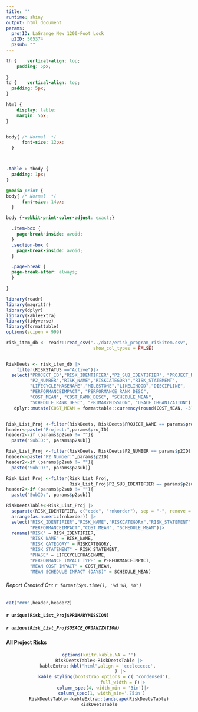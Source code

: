 ```yaml
---
title: ''
runtime: shiny
output: html_document
params:
  projID: LaGrange New 1200-Foot Lock
  p2ID: 505374
  p2sub: ""
---
```

```css


th {    vertical-align: top;    
    padding: 5px;
    
}
td {    vertical-align: top;
  padding: 5px;
}

html {
    display: table;
    margin: 5px;
}


body{ /* Normal  */
      font-size: 12px;
  }



.table > tbody {
  padding: 1px;
}

@media print {
body{ /* Normal  */
      font-size: 14px;
  }

body {-webkit-print-color-adjust: exact;}

  .item-box {
    page-break-inside: avoid;
  }
  .section-box {
    page-break-inside: avoid;
  }

  .page-break {
  page-break-after: always;
  }

}
```

```r
library(readr) 
library(magrittr) 
library(dplyr) 
library(kableExtra) 
library(tidyverse)
library(formattable)
options(scipen = 999)

risk_item_db <- readr::read_csv("../data/erisk_program_riskitem.csv",
                                 show_col_types = FALSE)


RiskDeets <- risk_item_db |>
    filter(RISKSTATUS =="Active")|>
  select("PROJECT_ID","RISK_IDENTIFIER","P2_SUB_IDENTIFIER", "PROJECT_NAME",
         "P2_NUMBER","RISK_NAME","RISKCATEGORY","RISK_STATEMENT",
         "LIFECYCLEPHASENAME","MILESTONE","LIKELIHOOD","DISCIPLINE",
         "PERFORMANCEIMPACT", "PERFORMANCE_RANK_DESC",
         "COST_MEAN", "COST_RANK_DESC", "SCHEDULE_MEAN",
         "SCHEDULE_RANK_DESC", "PRIMARYMISSION", "USACE_ORGANIZATION")|>
   dplyr::mutate(COST_MEAN = formattable::currency(round(COST_MEAN, -3), digits = 0))



```

```r
Risk_List_Proj <-filter(RiskDeets, RiskDeets$PROJECT_NAME == params$projID)
header<-paste("Project:",params$projID)
header2<-if (params$p2sub != ""){
  paste("SubID:", params$p2sub)}
```

```r
Risk_List_Proj <-filter(RiskDeets, RiskDeets$P2_NUMBER == params$p2ID)
header<-paste("P2 Number:",params$p2ID)
header2<-if (params$p2sub != ""){
  paste("SubID:", params$p2sub)}

```

```r
Risk_List_Proj <-filter(Risk_List_Proj, 
                        Risk_List_Proj$P2_SUB_IDENTIFIER == params$p2sub)
header2<-if (params$p2sub != ""){
  paste("SubID:", params$p2sub)}
```


```r
RiskDeetsTable<-Risk_List_Proj |>
  separate(RISK_IDENTIFIER, c("code", "rnkorder"), sep = "-", remove = FALSE) |>
  arrange(as.numeric(rnkorder)) |>
  select("RISK_IDENTIFIER","RISK_NAME","RISKCATEGORY","RISK_STATEMENT" ,"LIFECYCLEPHASENAME","MILESTONE","LIKELIHOOD","DISCIPLINE",
         "PERFORMANCEIMPACT","COST_MEAN", "SCHEDULE_MEAN")|>
  rename("RISK" = RISK_IDENTIFIER,
         "RISK NAME" = RISK_NAME,
         "RISK CATEGORY" = RISKCATEGORY,
         "RISK STATEMENT" = RISK_STATEMENT,
         "PHASE" = LIFECYCLEPHASENAME,
         "PERFORMANCE IMPACT TYPE" = PERFORMANCEIMPACT,
         "MEAN COST IMPACT" = COST_MEAN,
         "MEAN SCHEDULE IMPACT (DAYS)" = SCHEDULE_MEAN)

```
###### Report Created On: `r format(Sys.time(), '%d %B, %Y')`
```r

cat("###",header,header2)

```
#### `r unique(Risk_List_Proj$PRIMARYMISSION)`
##### `r unique(Risk_List_Proj$USACE_ORGANIZATION)`


#### All Project Risks
<center>
```r
options(knitr.kable.NA = '')
RiskDeetsTable<-RiskDeetsTable |>
kableExtra::kbl("html",align = 'ccclcccccc', 
                ) |>
    kable_styling(bootstrap_options = c( "condensed"),
                  full_width = F)|>
   column_spec(4, width_min = '3in')|>
  column_spec(1, width_min='.75in')
RiskDeetsTable<-kableExtra::landscape(RiskDeetsTable)
RiskDeetsTable
```
</center>

